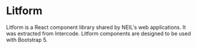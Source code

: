 
<Meta title="Welcome" />

# Litform

Litform is a React component library shared by NEIL's web applications.  It was extracted from
Intercode. Litform components are designed to be used with Bootstrap 5.
